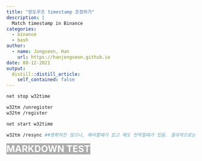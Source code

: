 ```yaml
---
title: "윈도우즈 timestamp 조정하기"
description: |
  Match timestamp in Binance
categories:
  - binance
  - bash
author:
  - name: Jongseon, Han
    url: https://hanjongseon.github.io
date: 08-12-2021
output:
  distill::distill_article:
    self_contained: false
---
```


```bash
net stop w32time

w32tm /unregister
w32tm /register

net start w32time

w32tm /resync ##명확하진 않으나, 해야할때가 있고 해도 안먹힐때가 있음. 결과적으로는 둘다 작동.
```

<p><span style="background-color: rgb(172, 172, 172); font-size: 18pt; color: rgb(255, 255, 255);"><b>MARKDOWN TEST</b></span></p>

